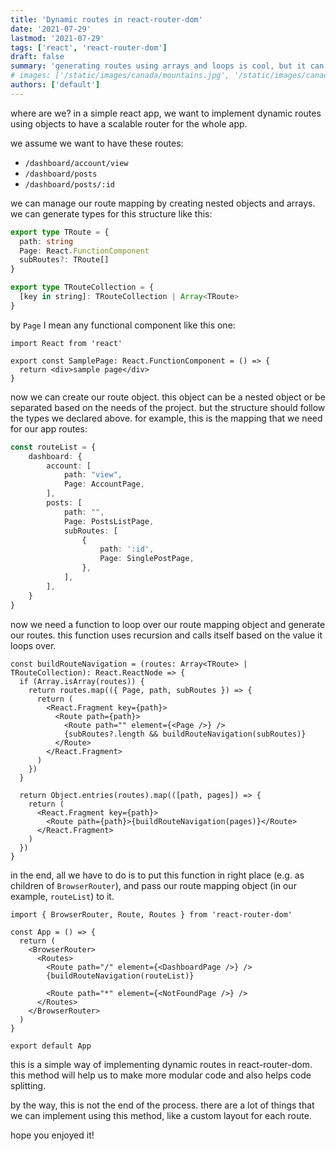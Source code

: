 ```yaml
---
title: 'Dynamic routes in react-router-dom'
date: '2021-07-29'
lastmod: '2021-07-29'
tags: ['react', 'react-router-dom']
draft: false
summary: 'generating routes using arrays and loops is cool, but it can be a little tricky using react-router-dom. here we are going to try implementing this.'
# images: ['/static/images/canada/mountains.jpg', '/static/images/canada/toronto.jpg']
authors: ['default']
---
```


where are we? in a simple react app, we want to implement dynamic routes using objects to have a scalable router for the whole app.

we assume we want to have these routes:

- `/dashboard/account/view`
- `/dashboard/posts`
- `/dashboard/posts/:id`

we can manage our route mapping by creating nested objects and arrays. we can generate types for this structure like this:

```ts
export type TRoute = {
  path: string
  Page: React.FunctionComponent
  subRoutes?: TRoute[]
}

export type TRouteCollection = {
  [key in string]: TRouteCollection | Array<TRoute>
}
```

by `Page` I mean any functional component like this one:

```tsx
import React from 'react'

export const SamplePage: React.FunctionComponent = () => {
  return <div>sample page</div>
}
```

now we can create our route object. this object can be a nested object or be separated based on the needs of the project. but the structure should follow the types we declared above.
for example, this is the mapping that we need for our app routes:

```ts
const routeList = {
    dashboard: {
        account: [
            path: "view",
            Page: AccountPage,
        ],
        posts: [
            path: "",
            Page: PostsListPage,
            subRoutes: [
                {
                    path: ':id',
                    Page: SinglePostPage,
                },
            ],
        ],
    }
}
```

now we need a function to loop over our route mapping object and generate our routes.
this function uses recursion and calls itself based on the value it loops over.

```tsx
const buildRouteNavigation = (routes: Array<TRoute> | TRouteCollection): React.ReactNode => {
  if (Array.isArray(routes)) {
    return routes.map(({ Page, path, subRoutes }) => {
      return (
        <React.Fragment key={path}>
          <Route path={path}>
            <Route path="" element={<Page />} />
            {subRoutes?.length && buildRouteNavigation(subRoutes)}
          </Route>
        </React.Fragment>
      )
    })
  }

  return Object.entries(routes).map(([path, pages]) => {
    return (
      <React.Fragment key={path}>
        <Route path={path}>{buildRouteNavigation(pages)}</Route>
      </React.Fragment>
    )
  })
}
```

in the end, all we have to do is to put this function in right place (e.g. as children of `BrowserRouter`), and pass our route mapping object (in our example, `routeList`) to it.

```tsx
import { BrowserRouter, Route, Routes } from 'react-router-dom'

const App = () => {
  return (
    <BrowserRouter>
      <Routes>
        <Route path="/" element={<DashboardPage />} />
        {buildRouteNavigation(routeList)}

        <Route path="*" element={<NotFoundPage />} />
      </Routes>
    </BrowserRouter>
  )
}

export default App
```

this is a simple way of implementing dynamic routes in react-router-dom. this method will help us to make more modular code and also helps code splitting.

by the way, this is not the end of the process. there are a lot of things that we can implement using this method, like a custom layout for each route.

hope you enjoyed it!
